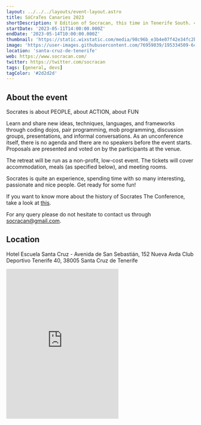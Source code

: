 ```yaml
---
layout: ../../../layouts/event-layout.astro
title: SóCraTes Canaries 2023
shortDescription: V Edition of Socracan, this time in Tenerife South. 4 days of full enjoyment. A conference for passionate developers like you!
startDate: '2023-05-11T14:00:00.000Z'
endDate: '2023-05-14T10:00:00.000Z'
thumbnail: 'https://static.wixstatic.com/media/98c96b_e3b4e07f42e34fc2b812a5980e8fc4a1~mv2.jpg/v1/fill/w_2500,h_1666,al_c/98c96b_e3b4e07f42e34fc2b812a5980e8fc4a1~mv2.jpg'
image: 'https://user-images.githubusercontent.com/76959039/195334509-6cf85837-e148-4973-8513-2752414e4980.png'
location: 'santa-cruz-de-tenerife'
web: https://www.socracan.com/
twitter: https://twitter.com/socracan
tags: [general, devs]
tagColor: '#2d2d2d'
---
```


## About the event

Socrates is about PEOPLE, about ACTION, about FUN

Learn and share new ideas, techniques, languages, and frameworks through coding dojos, pair programming, mob programming, discussion groups, presentations, and informal conversations. As an unconference itself, there is no agenda and there are no speakers before the event starts. Proposals are presented and voted on by the participants at the venue.

The retreat will be run as a non-profit, low-cost event. The tickets will cover accommodation, meals (as specified below), and meeting rooms.

Socrates is quite an experience, spending time with so many interesting, passionate and nice people. Get ready for some fun!

If you want to know more about the history of Socrates The Conference, take a look at <a target="_blank" href="https://www.socrates-conference.de/home">this</a>.

For any query please do not hesitate to contact us through <a target="_blank" href="mailto:socracan@gmail.com">socracan@gmail.com</a>.

## Location

Hotel Escuela Santa Cruz - Avenida de San Sebastián, 152 Nueva Avda Club Deportivo Tenerife 40, 38005 Santa Cruz de Tenerife

<iframe
  className="mt-4 w-full"
  height="400"
  src="https://www.google.com/maps/embed?pb=!1m18!1m12!1m3!1d8628.270147922223!2d-16.26554742491988!3d28.463640088742313!2m3!1f0!2f0!3f0!3m2!1i1024!2i768!4f13.1!3m3!1m2!1s0xc41cc84ec0954cf%3A0x2966633a154a59d7!2sHotel%20Escuela%20Santa%20Cruz!5e0!3m2!1ses!2ses!4v1665639070398!5m2!1ses!2ses"
  style="border:0;"
  allowfullscreen=""
  loading="lazy"
  referrerpolicy="no-referrer-when-downgrade"
></iframe>
